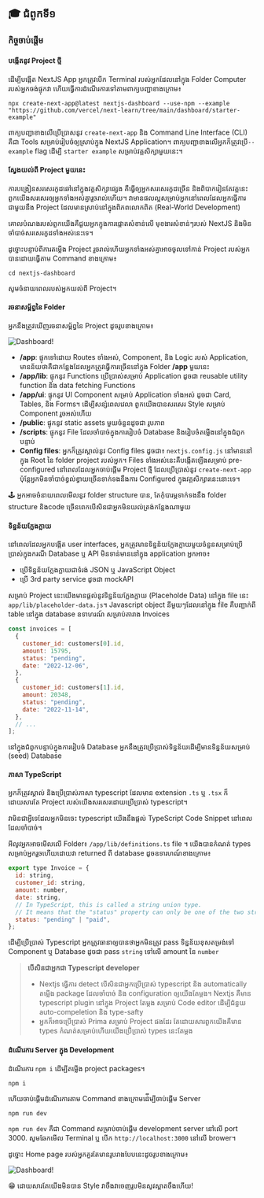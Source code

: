 ## 🎓​ ជំពូកទី១

### កិច្ចចាប់ផ្តើម

#### បង្កើតនូវ Project ថ្មី

ដើម្បីបង្កើត NextJS App អ្នកត្រូវបើក Terminal របស់អ្នកដែលនៅក្នុង Folder Computer របស់អ្នកចង់ផ្ទុកវា ហើយធ្វើការដំណើរការទៅតាមពាក្យបញ្ជាខាងក្រោម៖

```shell
npx create-next-app@latest nextjs-dashboard --use-npm --example "https://github.com/vercel/next-learn/tree/main/dashboard/starter-example"

```

ពាក្យបញ្ជាខាងលើប្រើប្រាសនូវ `create-next-app` និង Command Line Interface (CLI) គឺជា Tools សម្រាប់រៀបចំឲ្យស្រាប់ក្នុង NextJS Application។ ពាក្យបញ្ជាខាងលើអ្នកក៏ត្រូវប្រើ`--example` flag ដើម្បី `starter example` សម្រាប់វគ្គសិក្សាមួយនេះ។

#### ស្វែងយល់ពី Project មួយនេះ

ការបង្រៀនសរសេរកូដឆៅនៅក្នុងវគ្គសិក្សាផ្សេង គឺធ្វើឲ្យអ្នកសរសេរកូដច្រើន និងពិបាករៀនតែវគ្គនេះពួកយើងសរសេរឲ្យអ្នកទាំងអស់គ្នារួចរាល់ហើយ។ វាមានផលល្អសម្រាប់អ្នកនៅពេលដែលអ្នកធ្វើការជាមួយនឹង Project ដែលមានស្រាប់នៅក្នុងពិភពលោកពិត (Real-World Development)

គោលបំណងរបស់ពួកយើងគឺជួយអ្នកក្នុងការផ្តោតសំខាន់លើ មុខងារសំខាន់ៗរបស់ NextJS និងមិនចាំបាច់សរសេរកូដទាំងអស់នេះទេ។

ដូច្នេាះបន្ទាប់ពីការតម្លើង Project រួចរាល់ហើយអ្នកទាំងអស់គ្នាអាចចូលទៅកាន់ Project របស់អ្នកបានដោយធ្វើតាម Command ខាងក្រោម៖

```shell
cd nextjs-dashboard
```

សូមចំនាយពេលរបស់អ្នកយល់ពី Project។

#### រចនាសម្ព័ព្ធនៃ Folder

អ្នកនឹងត្រូវឃើញរចនាសម្ព័ព្ធនៃ Project ដូចរូបខាងក្រោម៖

![Dashboard!](/learn-folder-structure.avif "Learn folder structure")

- **/app**: ផ្ទុកទៅដោយ Routes ទាំងអស់, Component, និង Logic របស់ Application, មានន័យថាគឺជាកន្លែងដែលអ្នកត្រូវធ្វើការច្រើននៅក្នុង Folder **/app** មួយនេះ
- **/app/lib**: ផ្ទុកនូវ Functions ប្រើប្រាស់សម្រាប់ Application ដូចជា reusable utility function និង​ data fetching Functions
- **/app/ui**: ផ្ទុកនូវ UI Component សម្រាប់ Application ទាំងអស់ ដូចជា Card, Tables, និង Forms។ ដើម្បីសន្សំពេលវេលា ពួកយើងបានសរសេរ Style សម្រាប់ Component រួចអស់ហើយ
- **/public**: ផ្ទុកនូវ static assets មួយចំនួនដូចជា រូបភាព
- **/scripts**: ផ្ទុកនូវ File ដែលចាំបាច់ក្នុងការរៀបចំ Database និងរៀបចំតម្លើងនៅក្នុងជំពូកបន្ទាប់
- **Config files**: អ្នកក៏ត្រូវស្គាល់នូវ Config files ដូចជា៖ `nextjs.config.js` នៅមាននៅក្នុង Root នៃ folder project របស់អ្នក។ Files ទាំងអស់នេះគឺបង្កើតឡើងសម្រាប់
  pre-configured នៅពេលដែលអ្នកចាប់ផ្តើម Project ថ្មី ដែលប្រើប្រាស់នូវ `create-next-app` ប៉ុន្តែអ្នកមិនចាំបាច់ខ្វល់ខ្វាយច្រើនទាក់ទងនឹងការ Configured ក្នុងវគ្គសិក្សារនេះនេាះទេ។

🕹 អ្នកអាចចំនាយពេលមើលនូវ folder structure បាន, តែកុំបារម្ភទាក់ទងនឹង folder structure និងcode ច្រើនពេកបើសិនជាអ្នកមិនយល់ត្រង់កន្លែងណាមួយ

#### ទិន្នន័យក្លែងក្លាយ

នៅពេលដែលអ្នកបង្កើត user interfaces, អ្នកត្រូវមានទិន្នន័យក្លែងក្លាយមួយចំនួនសម្រាប់ប្រើប្រាស់ក្នុងករណី Database ឬ API មិនទាន់មាននៅក្នុង application អ្នកអាច៖

- ប្រើទិន្នន័យក្លែងក្លាយជាទំរង់ JSON ឬ JavaScript Object
- ប្រើ 3rd party service ដូចជា mockAPI

សម្រាប់ Project នេះយើងមានផ្តល់នូវទិន្នន័យក្លែងក្លាយ (Placeholde Data) នៅក្នុង file នេះ `app/lib/placeholder-data.js`។ Javascript object នីមួយៗដែលនៅក្នុង file គឺបញ្ជាក់ពី table នៅក្នុង database
ឧទាហរណ៍ សម្រាប់តារាង Invoices

```javascript
const invoices = [
  {
    customer_id: customers[0].id,
    amount: 15795,
    status: "pending",
    date: "2022-12-06",
  },
  {
    customer_id: customers[1].id,
    amount: 20348,
    status: "pending",
    date: "2022-11-14",
  },
  // ...
];
```

នៅក្នុងជំពូកបន្ទាប់ក្នុងការរៀបចំ Database អ្នកនឹងត្រូវប្រើប្រាស់ទិន្នន័យដើម្បីមានទិន្នន័យសម្រាប់ (seed) Database

#### ភាសា TypeScript

អ្នកក៏ត្រូវស្គាល់ និងប្រើប្រាស់ភាសា typescript ដែលមាន extension `.ts` ឬ `.tsx` ក៏ដោយសារតែ Project របស់យើងសរសេរដោយប្រើប្រាស់ typescript។

វាមិនជាអ្វីទេដែលអ្នកមិនចេះ typescript យើងនឹងផ្តល់ TypeScript Code Snippet នៅពេលដែលចាំបាច់។

អីលូវអ្នកអាចមើលលើ Folder៖ `/app/lib/definitions.ts` file ។ យើងបានកំណត់ types សម្រាប់អ្នករួចហើយដោយវា returned ពី database ដូចឧទារហណ៍ខាងក្រោម៖

```javascript
export type Invoice = {
  id: string,
  customer_id: string,
  amount: number,
  date: string,
  // In TypeScript, this is called a string union type.
  // It means that the "status" property can only be one of the two strings: 'pending' or 'paid'.
  status: "pending" | "paid",
};
```

ដើម្បីប្រើប្រាស់ Typescript អ្នកត្រូវធានាឲ្យបានថាអ្នកមិនត្រូវ pass ទិន្នន័យខុសតម្រង់ទៅ Component ឬ Database ដូចជា pass `string` ទៅលើ amount នៃ `number`

> **បើសិនជាអ្នកជា Typescript developer**
>
> - Nextjs ធ្វើការ detect បើសិនជាអ្នកប្រើប្រាស់ typescript និង automatically តម្លើង package ដែលចាំបាច់ និង configuration ឲ្យយើងតែម្តង។ Nextjs គឺមាន typescript plugin នៅក្នុង Project តែម្តង សម្រាប់ Code editor ដើម្បីជំនួយ auto-compeletion និង​ type-safty
> - អ្នកក៏អាចប្រើប្រាស់ Prima សម្រាប់ Project ផងដែរ តែដោយសារពួកយើងគឺមាន types កំណត់សម្រាប់ហើយយើងប្រើ់ប្រាស់ types នេះតែម្តង

#### ដំណើរការ Server ក្នុង Development

ដំណើរការ `npm i` ដើម្បីតម្លើង project packages។

```shell
npm i
```

ហើយចាប់ផ្តើមដំណើរការតាម Command ខាងក្រោមដ់ើម្បីចាប់ផ្តើម Server

```
npm run dev
```

`npm run dev` គឺជា Command សម្រាប់ចាប់ផ្តើម development server នៅលើ port 3000. សូមឆែកមើល Terminal ឬ បើក `http://localhost:3000` នៅលើ brower។

ដូច្នេាះ Home page របស់អ្នកគួរតែមានរូបរាងបែបនេះដូចរូបខាងក្រោម៖

![Dashboard!](/acme-unstyled.avif "Acme unstyled")

😁 ដោយសារតែយើងមិនបាន Style វាចឹងវាចេញរូបមិនសូវស្អាតចឹងហើយ!
